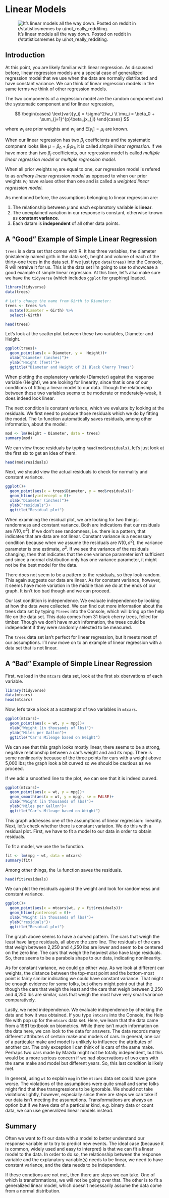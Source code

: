# Linear Models {#linear}

![It's linear models all the way down. Posted on reddit in r/statisticsmemes by u/not_really_redditing.](images/scooby_doo_meme.jpg)

## Introduction

At this point, you are likely familiar with linear regression. As discussed before, linear regression models are a special case of generalized regression model that we use when the data are normally distributed and have constant variance. We can think of linear regression models in the same terms we think of other regression models.

The two components of a regression model are the random component and the systematic component and for linear regression,

$$
\begin{cases}
  \text{var}[y_i] = \sigma^2/w_i \\
  \mu_i = \beta_0 + \sum_{j=1}^{p}\beta_jx_{ji}
\end{cases}
$$

where $w_i$ are prior weights and $w_i$ and $\text{E}[y_i] = \mu_i$ are known.

When our linear regression has two $\beta_j$ coefficients and the systematic compnent looks like $\mu = \beta_0 + \beta_1x_1$, it is called *simple linear regression*. If we have more than two $\beta_j$ coefficients, our regression model is called *multiple linear regression model* or *multiple regression model*.

When all prior weights $w_i$ are equal to one, our regression model is refered to as *ordinary linear regression model* as opposed to when our prior weights $w_i$ have values other than one and is called a *weighted linear regression model*. 

As mentioned before, the assumptions belonging to linear regression are:

1. The relationship between $\mu$ and each explanatory variable is **linear**.
2. The unexplained variation in our response is constant, otherwise known as **constant variance**.
3. Each datam is **independent** of all other data points. 

## A "Good" Example of Simple Linear Regression

`trees` is a data set that comes with R. It has three variables, the diameter (mistakenly named girth in the data set), height and volume of each of the thirty-one trees in the data set. If we just type `data(trees)` into the Console, R will retreive it for us. This is the data set I'm going to use to showcase a good example of simple linear regression. At this time, let's also make sure we have the `tidyverse` (which includes `ggplot` for graphing) loaded.
```r
library(tidyverse)
data(trees)

# Let's change the name from Girth to Diameter:
trees <- trees %>%
  mutate(Diameter = Girth) %>%
  select(-Girth)

head(trees)
```

Let's look at the scatterplot between these two variables, Diameter and Height.
```r
ggplot(trees)+
  geom_point(aes(x = Diameter, y =  Height))+
  xlab("Diameter (inches)")+
  ylab("Height (feet)")+
  ggtitle("Diameter and Height of 31 Black Cherry Trees")
```

When plotting the explanatory variable (Diameter) against the response variable (Height), we are looking for linearity, since that is one of our conditions of fitting a linear model to our data. Though the relationship between these two variables seems to be moderate or moderately-weak, it does indeed look linear.

The next condition is constant variance, which we evaluate by looking at the residuals. We first need to produce those residuals which we do by fitting the model. The `lm` function automatically saves residuals, among other information, about the model:
```r
mod <- lm(Height ~ Diameter, data = trees)
summary(mod)
```

We can view those residuals by typing `head(mod$residuals)`, let's just look at the first six to get an idea of them.
```r
head(mod$residuals)
```

Next, we should view the actual residuals to check for normality and constant variance.
```r
ggplot()+
  geom_point(aes(x = trees$Diameter, y = mod$residuals))+
  geom_hline(yintercept = 0)+
  xlab("Diameter (inches)")+
  ylab("residuals")+
  ggtitle("Residual plot")
```

When examining the residual plot, we are looking for two things: randomness and constant variance. Both are indications that our residuals are $N(0,\sigma^2)$. If we don't see randomness, i.e. there is a pattern, that indicates that are data are not linear. Constant variance is a necessary condition because when we assume the residuals are $N(0,\sigma^2)$, the variance parameter is one estimate, $\sigma^2$. If we see the variance of the residuals changing, then that indicates that the one variance parameter isn't sufficient and since a normal distribution only has one variance parameter, it might not be the best model for the data.

There does not seem to be a pattern to the residuals, so they look random. This again suggests our data are linear. As for constant variance, however, it seems have more variation in the middle than we do at the ends of our graph. It isn't too bad though and we can proceed. 

Our last condition is independence. We evaluate independence by looking at how the data were collected. We can find out more information about the trees data set by typing `?trees` into the Console, which will bring up the help file on the data set. This data comes from 31 black cherry trees, felled for timber. Though we don't have much information, the trees could be independent if they were randomly selected to be measured. 

The `trees` data set isn't perfect for linear  regression, but it meets most of our assumptions. I'll now move on to an example of linear regression with a data set that is not linear.


## A "Bad" Example of Simple Linear Regression

First, we load in the `mtcars` data set, look at the first six obervations of each variable.
```r
library(tidyverse)
data(mtcars)
head(mtcars)
```

Now, let's take a look at a scatterplot of two variables in `mtcars`.
```r
ggplot(mtcars)+
  geom_point(aes(x = wt, y = mpg))+
  xlab("Weight (in thousands of lbs)")+
  ylab("Miles per Gallon")+
  ggtitle("Car's Mileage based on Weight")
```

We can see that this graph looks mostly linear, there seems to be a strong, negative relationship between a car's weight and and its mpg. There is some nonlinearity because of the three points for cars with a weight above 5,000 lbs; the graph look a bit curved so we should be cautious as we proceed.


If we add a smoothed line to the plot, we can see that it is indeed curved.
```r
ggplot(mtcars)+
  geom_point(aes(x = wt, y = mpg))+
  geom_smooth(aes(x = wt, y = mpg), se = FALSE)+
  xlab("Weight (in thousands of lbs)")+
  ylab("Miles per Gallon")+
  ggtitle("Car's Mileage based on Weight")
```


This graph addresses one of the assumptions of linear regression: linearity. Next, let's check whether there is constant variation. We do this with a residual plot. First, we have to fit a model to our data in order to obtain residuals.

To fit a model, we use the `lm` function.
```r
fit <- lm(mpg ~ wt, data = mtcars)
summary(fit)
```

Among other things, the `lm` function saves the residuals.
```r
head(fit$residuals)
```

We can plot the residuals against the weight and look for randomness and constant variance.
```r
ggplot()+
  geom_point(aes(x = mtcars$wt, y = fit$residuals))+
  geom_hline(yintercept = 0)+
  xlab("Weight (in thousands of lbs)")+
  ylab("residuals")+
  ggtitle("Residual plot")
```

The graph above seems to have a curved pattern. The cars that weigh the least have large residuals, all above the zero line. The residuals of the cars that weigh between 2,250 and 4,250 lbs are lower and seem to be centered on the zero line. The cars that weigh the heaviest also have large residuals. So, there seems to be a parabola shape to our data, indicating nonlinearity.

As for constant variance, we could go either way. As we look at different car weights, the distance between the top-most point and the bottom-most point is fairly similar indicating we could have constant variance. That might be enough evidence for some folks, but others might point out that the though the cars that weigh the least and the cars that weigh between 2,250 and 4,250 lbs are similar, cars that weigh the most have very small variance comparatively. 

Lastly, we need independence. We evaluate independence by checking the data and how it was obtained. If you type `?mtcars` into the Console, the Help file with pop up for the `mtcars` data set. Here, we learn that the data came from a 1981 textbook on biometrics. While there isn't much information on the data here, we can look to the data for answers. The data records many different attributes of certain make and models of cars. In general, one car of a particular make and model is unlikely to influence the attributes of another car. The only exception I can think of is cars of the same make. Perhaps two cars made by Mazda might not be totally independent, but this would be a more serious concern if we had observations of two cars with the same make and model but different years. So, this last condition is likely met. 

In general, using `wt` to explain `mpg` in the `mtcars` data set could have gone worse. The violations of the assumptions were quite small and some folks might find that thee transgressions to be ignorable. We should not take violations lightly, however, especially since there are steps we can take if our data isn't meeting the assumptions. Transformations are always an option but if we have data of a particular kind, e.g. binary data or count data, we can use generalized linear models instead.

## Summary

Often we want to fit our data with a model to better understand our response variable or to try to predict new events. The ideal case (because it is common, widely used and easy to interpret) is that we can fit a linear model to the data. In order to do so, the relationship between the response variable and the explanatory variable(s) needs to be linear, we need to have constant variance, and the data needs to be independent. 

If these condtions are not met, then there are steps we can take. One of which is transformations, we will not be going over that. The other is to fit a generalized linear model, which doesn't necessarily assume the data come from a normal distribution.

